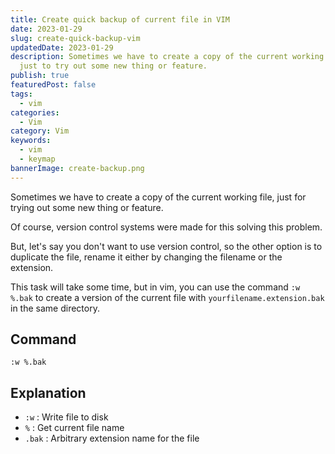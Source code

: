 ```yaml
---
title: Create quick backup of current file in VIM
date: 2023-01-29
slug: create-quick-backup-vim
updatedDate: 2023-01-29
description: Sometimes we have to create a copy of the current working file,
  just to try out some new thing or feature.
publish: true
featuredPost: false
tags:
  - vim
categories:
  - Vim
category: Vim
keywords:
  - vim
  - keymap
bannerImage: create-backup.png
---
```


Sometimes we have to create a copy of the current working file, just for trying out some new thing or feature.

Of course, version control systems were made for this solving this problem.

But, let's say you don't want to use version control, so the other option is to duplicate the file, rename it either by changing the filename or the extension.

This task will take some time, but in vim, you can use the command `:w %.bak` to create a version of the current file with `yourfilename.extension.bak` in the same directory.

## Command

```vim
:w %.bak
```

## Explanation

- `:w` : Write file to disk
- `%` : Get current file name
- `.bak` : Arbitrary extension name for the file
